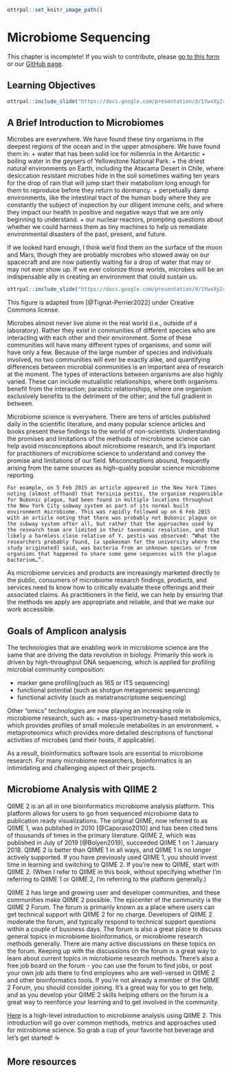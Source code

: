 
```r
ottrpal::set_knitr_image_path()
```

# Microbiome Sequencing

<div class = "warning">
This chapter is incomplete! If you wish to contribute, please [go to this form](https://forms.gle/dqYgmKH8XXE2ohwD9) or our [GitHub page](https://github.com/fhdsl/Choosing_Genomics_Tools).
</div>

## Learning Objectives

```r
ottrpal::include_slide("https://docs.google.com/presentation/d/1YwxXy2rnUgbx_7B7ENH9wpDX-j6JpJz6lGVzOkjo0qY/edit#slide=id.g2668d07d0b9_0_0")
```
## A Brief Introduction to Microbiomes
Microbes are everywhere. We have found these tiny organisms in the deepest regions of the ocean and in the upper atmosphere. We have found them in:
+ water that has been solid ice for millennia in the Antarctic
+ boiling water in the geysers of Yellowstone National Park.
+ the driest natural environments on Earth, including the Atacama Desert in Chile, where desiccation resistant microbes hide in the soil sometimes waiting ten years for the drop of rain that will jump start their metabolism long enough for them to reproduce before they return to dormancy.
+ perpetually damp environments, like the intestinal tract of the human body where they are constantly the subject of inspection by our diligent immune cells, and where they impact our health in positive and negative ways that we are only beginning to understand.
+ our nuclear reactors, prompting questions about whether we could harness them as tiny machines to help us remediate environmental disasters of the past, present, and future.

 If we looked hard enough, I think we’d find them on the surface of the moon and Mars, though they are probably microbes who stowed away on our spacecraft and are now patiently waiting for a drop of water that may or may not ever show up. If we ever colonize those worlds, microbes will be an indispensable ally in creating an environment that could sustain us.

```r
ottrpal::include_slide("https://docs.google.com/presentation/d/1YwxXy2rnUgbx_7B7ENH9wpDX-j6JpJz6lGVzOkjo0qY/edit#slide=id.g26ebab787e9_0_0")
```
This figure is adapted from [@Tignat-Perrier2022] under Creative Commons license.

Microbes almost never live alone in the real world (i.e., outside of a laboratory). Rather they exist in communities of different species who are interacting with each other and their environment. Some of these communities will have many different types of organisms, and some will have only a few. Because of the large number of species and individuals involved, no two communities will ever be exactly alike, and quantifying differences between microbial communities is an important area of research at the moment. The types of interactions between organisms are also highly varied. These can include mutualistic relationships, where both organisms benefit from the interaction; parasitic relationships, where one organism exclusively benefits to the detriment of the other; and the full gradient in between.

Microbiome science is everywhere. There are tens of articles published daily in the scientific literature, and many popular science articles and books present these findings to the world of non-scientists. Understanding the promises and limitations of the methods of microbiome science can help avoid misconceptions about microbiome research, and it’s important for practitioners of microbiome science to understand and convey the promise and limitations of our field. Misconceptions abound, frequently arising from the same sources as high-quality popular science microbiome reporting.

    For example, on 5 Feb 2015 an article appeared in the New York Times noting (almost offhand) that Yersinia pestis, the organism responsible for Bubonic plague, had been found in multiple locations throughout the New York City subway system as part of its normal built environment microbiome. This was rapidly followed up on 6 Feb 2015 with an article noting that there was probably not Bubonic plague on the subway system after all, but rather that the approaches used by the research team are limited in their taxonomic resolution, and that likely a harmless close relative of Y. pestis was observed: “What the researchers probably found, [a spokesman for the university where the study originated] said, was bacteria from an unknown species or from organisms that happened to share some gene sequences with the plague bacterium…”.

 As microbiome services and products are increasingly marketed directly to the public, consumers of microbiome research findings, products, and services need to know how to critically evaluate these offerings and their associated claims. As practitioners in the field, we can help by ensuring that the methods we apply are appropriate and reliable, and that we make our work accessible.

## Goals of Amplicon analysis

The technologies that are enabling work in microbiome science are the same that are driving the data revolution in biology. Primarily this work is driven by high-throughput DNA sequencing, which is applied for profiling microbial community composition:

+  marker gene profiling(such as 16S or ITS sequencing)
+ functional potential (such as shotgun metagenomic sequencing)
+ functional activity (such as metatranscriptome sequencing)

Other “omics” technologies are now playing an increasing role in microbiome research, such as:
+ mass-spectrometry-based metabolomics, which provides profiles of small molecule metabolites in an environment.
+ metaproteomics which provides more detailed descriptions of functional activities of microbes (and their hosts, if applicable).

 As a result, bioinformatics software tools are essential to microbiome research. For many microbiome researchers, bioinformatics is an intimidating and challenging aspect of their projects.


## Microbiome Analysis with QIIME 2
QIIME 2 is an all in one bioinformatics microbiome analysis platform. This platform allows for users to go from sequenced microbiome data to publication ready visualizations. The original QIIME, now referred to as QIIME 1, was published in 2010 [@Caporaso2010] and has been cited tens of thousands of times in the primary literature. QIIME 2, which was published in July of 2019 [@Bolyen2019], succeeded QIIME 1 on 1 January 2018. QIIME 2 is better than QIIME 1 in all ways, and QIIME 1 is no longer actively supported. If you have previously used QIIME 1, you should invest time in learning and switching to QIIME 2. If you’re new to QIIME, start with QIIME 2. (When I refer to QIIME in this book, without specifying whether I’m referring to QIIME 1 or QIIME 2, I’m referring to the platform generally.)

QIIME 2 has large and growing user and developer communities, and these communities make QIIME 2 possible. The epicenter of the community is the QIIME 2 Forum. The forum is primarily known as a place where users can get technical support with QIIME 2 for no charge. Developers of QIIME 2 moderate the forum, and typically respond to technical support questions within a couple of business days. The forum is also a great place to discuss general topics in microbiome bioinformatics, or microbiome research methods generally. There are many active discussions on these topics on the forum. Keeping up with the discussions on the forum is a great way to learn about current topics in microbiome research methods. There’s also a free job board on the forum - you can use the forum to find jobs, or post your own job ads there to find employees who are well-versed in QIIME 2 and other bioinformatics tools. If you’re not already a member of the QIIME 2 Forum, you should consider joining. It’s a great way for you to get help, and as you develop your QIIME 2 skills helping others on the forum is a great way to reenforce your learning and to get involved in the community.

[Here](https://gregcaporaso.github.io/q2book/front-matter/preface.html) is a high-level introduction to microbiome analysis using QIIME 2. This introduction will go over common methods, metrics and approaches used for microbiome science.
So grab a cup of your favorite hot beverage and let’s get started! ☕

## More resources
